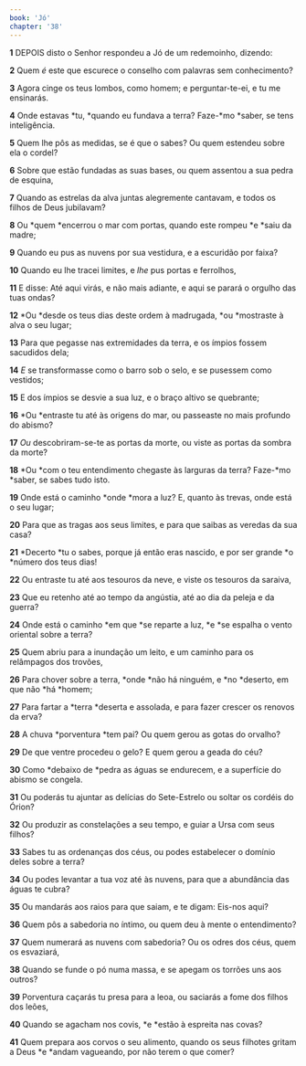 ```yaml
---
book: 'Jó'
chapter: '38'
---
```


**1** DEPOIS disto o Senhor respondeu a Jó de um redemoinho, dizendo:

**2** Quem _é_ este que escurece o conselho com palavras sem conhecimento?

**3** Agora cinge os teus lombos, como homem; e perguntar-te-ei, e tu me ensinarás.

**4** Onde estavas *tu, *quando eu fundava a terra? Faze-*mo *saber, se tens inteligência.

**5** Quem lhe pôs as medidas, se é que o sabes? Ou quem estendeu sobre ela o cordel?

**6** Sobre que estão fundadas as suas bases, ou quem assentou a sua pedra de esquina,

**7** Quando as estrelas da alva juntas alegremente cantavam, e todos os filhos de Deus jubilavam?

**8** Ou *quem *encerrou o mar com portas, quando este rompeu *e *saiu da madre;

**9** Quando eu pus as nuvens por sua vestidura, e a escuridão por faixa?

**10** Quando eu lhe tracei limites, e _lhe_ pus portas e ferrolhos,

**11** E disse: Até aqui virás, e não mais adiante, e aqui se parará o orgulho das tuas ondas?

**12** *Ou *desde os teus dias deste ordem à madrugada, *ou *mostraste à alva o seu lugar;

**13** Para que pegasse nas extremidades da terra, e os ímpios fossem sacudidos dela;

**14** _E_ se transformasse como o barro sob o selo, e se pusessem como vestidos;

**15** E dos ímpios se desvie a sua luz, e o braço altivo se quebrante;

**16** *Ou *entraste tu até às origens do mar, ou passeaste no mais profundo do abismo?

**17** _Ou_ descobriram-se-te as portas da morte, ou viste as portas da sombra da morte?

**18** *Ou *com o teu entendimento chegaste às larguras da terra? Faze-*mo *saber, se sabes tudo isto.

**19** Onde está o caminho *onde *mora a luz? E, quanto às trevas, onde está o seu lugar;

**20** Para que as tragas aos seus limites, e para que saibas as veredas da sua casa?

**21** *Decerto *tu o sabes, porque já então eras nascido, e por ser grande *o *número dos teus dias!

**22** Ou entraste tu até aos tesouros da neve, e viste os tesouros da saraiva,

**23** Que eu retenho até ao tempo da angústia, até ao dia da peleja e da guerra?

**24** Onde está o caminho *em que *se reparte a luz, *e *se espalha o vento oriental sobre a terra?

**25** Quem abriu para a inundação um leito, e um caminho para os relâmpagos dos trovões,

**26** Para chover sobre a terra, *onde *não há ninguém, e *no *deserto, em que não *há *homem;

**27** Para fartar a *terra *deserta e assolada, e para fazer crescer os renovos da erva?

**28** A chuva *porventura *tem pai? Ou quem gerou as gotas do orvalho?

**29** De que ventre procedeu o gelo? E quem gerou a geada do céu?

**30** Como *debaixo de *pedra as águas se endurecem, e a superfície do abismo se congela.

**31** Ou poderás tu ajuntar as delícias do Sete-Estrelo ou soltar os cordéis do Órion?

**32** Ou produzir as constelações a seu tempo, e guiar a Ursa com seus filhos?

**33** Sabes tu as ordenanças dos céus, ou podes estabelecer o domínio deles sobre a terra?

**34** Ou podes levantar a tua voz até às nuvens, para que a abundância das águas te cubra?

**35** Ou mandarás aos raios para que saiam, e te digam: Eis-nos aqui?

**36** Quem pôs a sabedoria no íntimo, ou quem deu à mente o entendimento?

**37** Quem numerará as nuvens com sabedoria? Ou os odres dos céus, quem os esvaziará,

**38** Quando se funde o pó numa massa, e se apegam os torrões uns aos outros?

**39** Porventura caçarás tu presa para a leoa, ou saciarás a fome dos filhos dos leões,

**40** Quando se agacham nos covis, *e *estão à espreita nas covas?

**41** Quem prepara aos corvos o seu alimento, quando os seus filhotes gritam a Deus *e *andam vagueando, por não terem o que comer?
